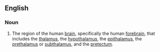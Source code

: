 ==English==

===Noun===
{{wikipedia}}
{{en-noun|pl=diencephalons|pl2=diencephala}}

# {{anatomy}} The region of the human [[brain]], specifically the human [[forebrain]], that includes the [[thalamus]], the [[hypothalamus]], the [[epithalamus]], the [[prethalamus]] or [[subthalamus]], and the [[pretectum]].